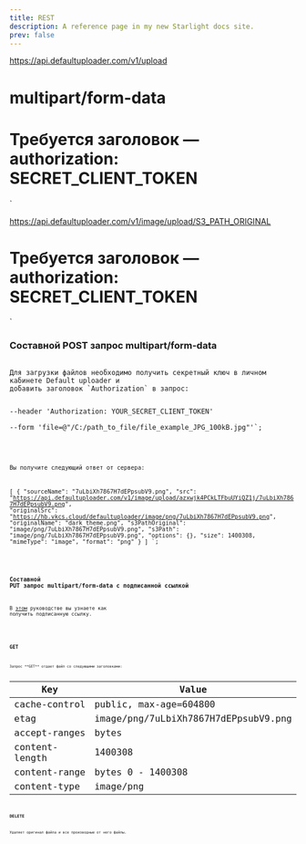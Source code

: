 ```yaml
---
title: REST
description: A reference page in my new Starlight docs site.
prev: false
---
```



https://api.defaultuploader.com/v1/upload
# multipart/form-data
# Требуется заголовок — authorization: SECRET_CLIENT_TOKEN
`

https://api.defaultuploader.com/v1/image/upload/S3_PATH_ORIGINAL
# Требуется заголовок — authorization: SECRET_CLIENT_TOKEN
`

### Составной POST запрос multipart/form-data
<Code code={postCode} lang="sh" title="METHOD: POST" />
Для загрузки файлов необходимо получить секретный ключ в личном кабинете Default uploader и
добавить заголовок `Authorization` в запрос:

--header 'Authorization: YOUR_SECRET_CLIENT_TOKEN' \
--form 'file=@"/C:/path_to_file/file_example_JPG_100kB.jpg"'`;

<Code code={exampleCodeCurl} lang="sh" title={fileNameBash} />

Вы получите следующий ответ от сервера:

[
    {
        "sourceName": "7uLbiXh7867H7dEPpsubV9.png",
        "src": "https://api.defaultuploader.com/v1/image/upload/azxwjk4PCkLTFbuUYiQZ1j/7uLbiXh7867H7dEPpsubV9.png",
        "originalSrc": "https://hb.vkcs.cloud/defaultuploader/image/png/7uLbiXh7867H7dEPpsubV9.png",
        "originalName": "dark_theme.png",
        "s3PathOriginal": "image/png/7uLbiXh7867H7dEPpsubV9.png",
        "s3Path": "image/png/7uLbiXh7867H7dEPpsubV9.png",
        "options": {},
        "size": 1400308,
        "mimeType": "image",
        "format": "png"
    }
]
`;

<Code code={exampleCodeResponse} lang="json" title="JSON" />

### Составной PUT запрос multipart/form-data с подписанной ссылкой

В <a href="./presigned-url" >этом</a> руководстве вы узнаете как получить подписанную ссылку.


<Code code={exampleCodeCurlPut} lang="sh" title={fileNameBash} />

### GET
<Code code="https://api.defaultuploader.com/v1/image/upload/CLIENT_TOKEN/SOURCE_NAME.EXTENSION" lang="sh" title="METHOD: GET" />
Запрос **GET** отдает файл со следующими заголовками:

| Key            | Value                                |
|----------------|--------------------------------------|
| cache-control  | public, max-age=604800               |
| etag           | image/png/7uLbiXh7867H7dEPpsubV9.png |
| accept-ranges  | bytes                                |
| content-length | 1400308                              |
| content-range  | bytes 0 - 1400308                    |
| content-type   | image/png                            |

### DELETE
Удаляет оригинал файла и все производные от него файлы.
<Code code={deleteCode} lang="sh" title="METHOD: DELETE" />
